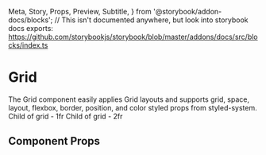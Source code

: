   Meta,
  Story,
  Props,
  Preview,
  Subtitle,
} from '@storybook/addon-docs/blocks';
// This isn't documented anywhere, but look into storybook docs exports: https://github.com/storybookjs/storybook/blob/master/addons/docs/src/blocks/index.ts


<Meta title="Components/Grid" component={Grid} />

# Grid

<Subtitle>
  The Grid component easily applies Grid layouts and supports grid, space, layout,
  flexbox, border, position, and color styled props from styled-system.
</Subtitle>

<Preview withToolbar withSource="open">
  <Story name="Base">
      <Grid
        gridTemplateColumns={'1fr 2fr'}
        gridColumnGap={3}
        sx={{
          padding: 3,
          bg: 'primary',
        }}>
        <Box p={2} bg={'background'}>Child of grid - 1fr</Box>
        <Box p={2} bg={'background'}>Child of grid - 2fr</Box>
      </Grid>
  </Story>
</Preview>

## Component Props

<Props of={Grid} />
